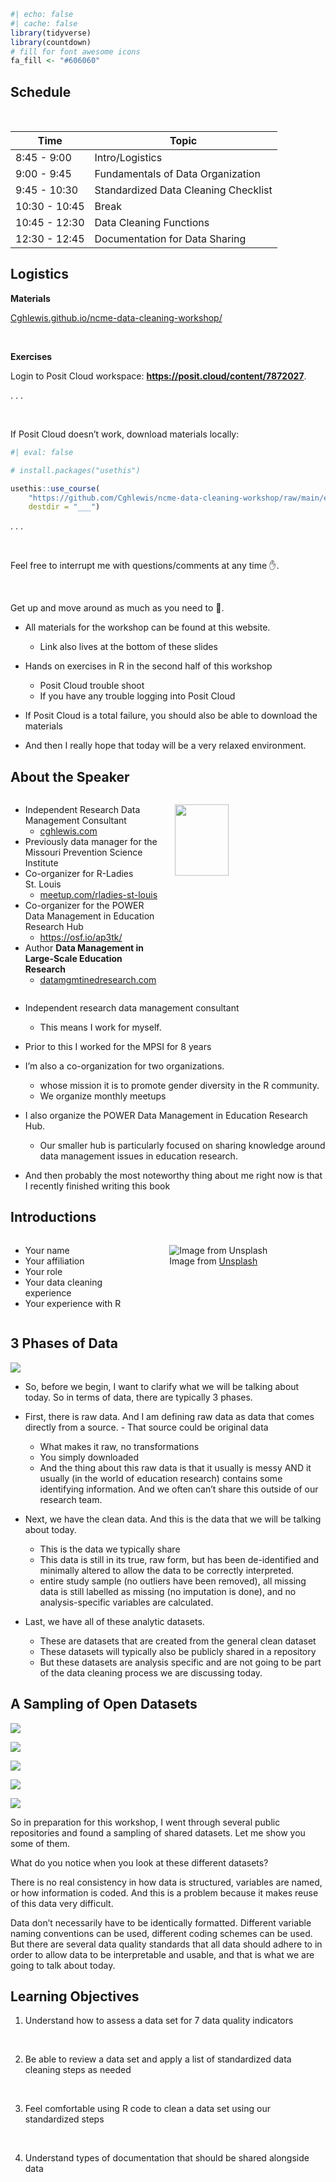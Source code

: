 
```r
#| echo: false
#| cache: false
library(tidyverse)
library(countdown)
# fill for font awesome icons
fa_fill <- "#606060"
```

## Schedule

<br>


| Time          | Topic           |
|---------------|--------------------|
|8:45 - 9:00  |   Intro/Logistics | 
|9:00 - 9:45 | Fundamentals of Data Organization|
|9:45 - 10:30 | Standardized Data Cleaning Checklist|
|10:30 - 10:45 | Break|
|10:45 - 12:30 | Data Cleaning Functions|
|12:30 - 12:45 | Documentation for Data Sharing|

  
## Logistics

**Materials**

[Cghlewis.github.io/ncme-data-cleaning-workshop/](https://Cghlewis.github.io/ncme-data-cleaning-workshop/)

<br>

**Exercises**

Login to Posit Cloud workspace: [**https://posit.cloud/content/7872027**](https://posit.cloud/content/7872027).

. . .

<br>

If Posit Cloud doesn't work, download materials locally:

```r
#| eval: false

# install.packages("usethis")

usethis::use_course(
    "https://github.com/Cghlewis/ncme-data-cleaning-workshop/raw/main/exercises/exercises.zip",
    destdir = "___")

```

. . .

<br>

Feel free to interrupt me with questions/comments at any time ✋.

<br>

Get up and move around as much as you need to 🚶.
  
::: {.notes}
- All materials for the workshop can be found at this website. 
  - Link also lives at the bottom of these slides

- Hands on exercises in R in the second half of this workshop 
  - Posit Cloud trouble shoot
  - If you have any trouble logging into Posit Cloud

- If Posit Cloud is a total failure, you should also be able to download the materials 

- And then I really hope that today will be a very relaxed environment.

:::

## About the Speaker

::: columns
::: {.column width="50%"}

- Independent Research Data Management Consultant
   - [cghlewis.com](https://cghlewis.com/)
- Previously data manager for the Missouri Prevention Science Institute
- Co-organizer for R-Ladies St. Louis
  - [meetup.com/rladies-st-louis](https://www.meetup.com/rladies-st-louis/)
- Co-organizer for the POWER Data Management in Education Research Hub
  - [https://osf.io/ap3tk/](https://osf.io/ap3tk/)
- Author **Data Management in Large-Scale Education Research**
  - [datamgmtinedresearch.com](https://datamgmtinedresearch.com/)

:::
 
::: {.column width="50%"}
![](images/book-cover.jpg){fig-align="center" width=60%}

:::
:::

::: {.notes}
- Independent research data management consultant
  - This means I work for myself. 

- Prior to this I worked for the MPSI for 8 years 

- I'm also a co-organization for two organizations. 
  - whose mission it is to promote gender diversity in the R community. 
  - We organize monthly meetups

- I also organize the POWER Data Management in Education Research Hub.
  - Our smaller hub is particularly focused on sharing knowledge around data management issues in education research.

- And then probably the most noteworthy thing about me right now is that I recently finished writing this book

:::

## Introductions

::: columns
::: {.column width="40%"}

- Your name
- Your affiliation
- Your role
- Your data cleaning experience
- Your experience with R

:::
 
::: {.column width="60%"}
![Image from [Unsplash](https://unsplash.com/photos/brown-and-black-short-coated-small-dog-with-white-long-coat-small-dog-on-gray-concrete-NIKl5WwL-RE)](images/greeting.jpg){fig-align="center"}
:::
:::


## 3 Phases of Data

![](images/phases.jpg){fig-align="center"}

::: {.notes}

- So, before we begin, I want to clarify what we will be talking about today. So in terms of data, there are typically 3 phases.

- First, there is raw data. And I am defining raw data as data that comes directly from a source.     - That source could be original data 
    - What makes it raw, no transformations
    - You simply downloaded 
    - And the thing about this raw data is that it usually is messy AND it usually (in the world of education research) contains some identifying information. And we often can't share this outside of our research team.

- Next, we have the clean data. And this is the data that we will be talking about today. 
   - This is the data we typically share 
   - This data is still in its true, raw form, but has been de-identified and minimally altered to allow the data to be correctly interpreted. 
   - entire study sample (no outliers have been removed), all missing data is still labelled as missing (no imputation is done), and no analysis-specific variables are calculated. 

- Last, we have all of these analytic datasets. 
  - These are datasets that are created from the general clean dataset 
  - These datasets will typically also be publicly shared in a repository
  - But these datasets are analysis specific and are not going to be part of the data cleaning process we are discussing today.

:::

## A Sampling of Open Datasets

::: {.r-stack}


![](images/publicdata5.PNG){.fragment}


![](images/publicdata2.PNG){.fragment}


![](images/publicdata1-1.PNG){.fragment}


![](images/publicdata6.PNG){.fragment}


![](images/publicdata4.PNG){.fragment}


:::

::: {.notes}

So in preparation for this workshop, I went through several public repositories and found a sampling of shared datasets. Let me show you some of them.

What do you notice when you look at these different datasets?

There is no real consistency in how data is structured, variables are named, or how information is coded. And this is a problem because it makes reuse of this data very difficult.

Data don't necessarily have to be identically formatted. Different variable naming conventions can be used, different coding schemes can be used. But there are several data quality standards that all data should adhere to in order to allow data to be interpretable and usable, and that is what we are going to talk about today.

:::

## Learning Objectives

::: incremental

1.  Understand how to assess a data set for 7 data quality indicators

<br>

2.  Be able to review a data set and apply a list of standardized data cleaning steps as needed

<br>

3.  Feel comfortable using R code to clean a data set using our standardized steps

<br>

4.  Understand types of documentation that should be shared alongside data

:::

